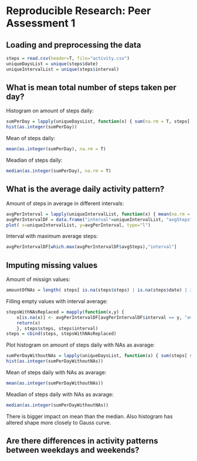 Reproducible Research: Peer Assessment 1
========================================


## Loading and preprocessing the data

```r
steps = read.csv(header=T, file="activity.csv")
uniqueDaysList = unique(steps$date)
uniqueIntervalList = unique(steps$interval)
```

## What is mean total number of steps taken per day?

Histogram on amount of steps daily:
```r
sumPerDay = lapply(uniqueDaysList, function(x) { sum(na.rm = T, steps[ steps$date == x, "steps" ] ) } )
hist(as.integer(sumPerDay))
```

Mean of steps daily:
```r
mean(as.integer(sumPerDay), na.rm = T)
```
Meadian of steps daily:
```r
median(as.integer(sumPerDay), na.rm = T)
```

## What is the average daily activity pattern?

Amount of steps in average in different intervals:
```r
avgPerInterval = lapply(uniqueIntervalList, function(x) { mean(na.rm = T, steps[ steps$interval == x, "steps" ] ) } )
avgPerIntervalDF = data.frame("interval"=uniqueIntervalList, "avgSteps"=as.double(avgPerInterval))
plot( x=uniqueIntervalList, y=avgPerInterval, type="l")
```
Interval with maximum average steps:
```r
avgPerIntervalDF[which.max(avgPerIntervalDF$avgSteps),"interval"]
```

## Imputing missing values

Amount of missign values:
```r
amountOfNAs = length( steps[ is.na(steps$steps) | is.na(steps$date) | is.na(steps$interval), 1])
```
Filling empty values with interval average:
```r
stepsWithNAsReplaced = mapply(function(x,y) {
    x[is.na(x)] <- avgPerIntervalDF[avgPerIntervalDF$interval == y, "avgSteps"]
    return(x)
    }, steps$steps, steps$interval)
steps = cbind(steps, stepsWithNAsReplaced)
```
Plot histogram on amount of steps daily with NAs as avarage:
```r
sumPerDayWithoutNAs = lapply(uniqueDaysList, function(x) { sum(steps[ steps$date == x, "stepsWithNAsReplaced" ] ) } )
hist(as.integer(sumPerDayWithoutNAs))
```

Mean of steps daily with NAs as avarage:
```r
mean(as.integer(sumPerDayWithoutNAs))
```
Meadian of steps daily with NAs as avarage:
```r
median(as.integer(sumPerDayWithoutNAs))
```

There is bigger impact on mean than the median. Also histogram has altered shape more closely to Gauss curve.


## Are there differences in activity patterns between weekdays and weekends?
```r
```
```r
```
```r
```